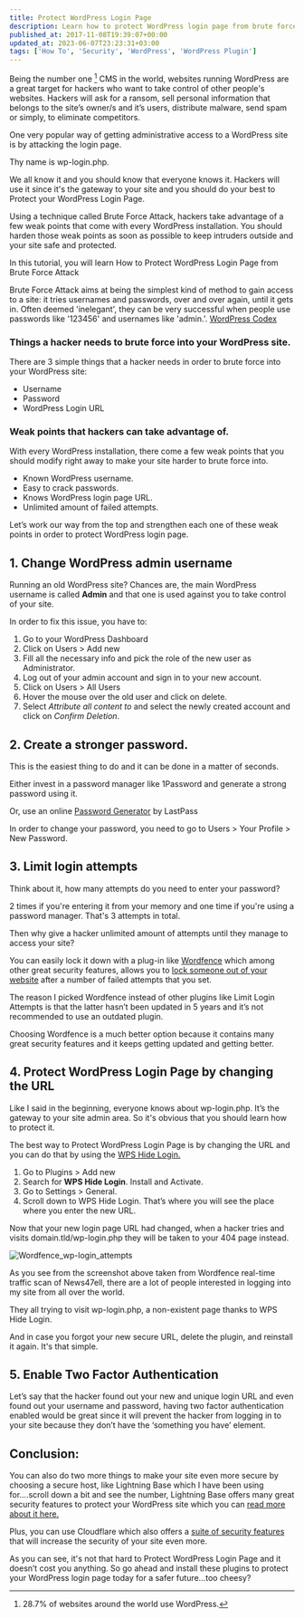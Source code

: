 ```yaml
---
title: Protect WordPress Login Page
description: Learn how to protect WordPress login page from brute force attack by changing the login URL, limiting the number of failed login attempts, and more.
published_at: 2017-11-08T19:39:07+00:00
updated_at: 2023-06-07T23:23:31+03:00
tags: ['How To', 'Security', 'WordPress', 'WordPress Plugin']
---
```


Being the number one [^fn1] CMS in the world, websites running WordPress are a great target for hackers who want to take control of other people's websites. Hackers will ask for a ransom, sell personal information that belongs to the site’s owner/s and it’s users, distribute malware, send spam or simply, to eliminate competitors.

One very popular way of getting administrative access to a WordPress site is by attacking the login page.

Thy name is wp-login.php.

We all know it and you should know that everyone knows it. Hackers will use it since it's the gateway to your site and you should do your best to Protect your WordPress Login Page.

Using a technique called Brute Force Attack, hackers take advantage of a few weak points that come with every WordPress installation. You should harden those weak points as soon as possible to keep intruders outside and your site safe and protected.

In this tutorial, you will learn How to Protect WordPress Login Page from Brute Force Attack

Brute Force Attack aims at being the simplest kind of method to gain access to a site: it tries usernames and passwords, over and over again, until it gets in. Often deemed 'inelegant', they can be very successful when people use passwords like '123456' and usernames like 'admin.'. [WordPress Codex][1]

### Things a hacker needs to brute force into your WordPress site.

There are 3 simple things that a hacker needs in order to brute force into your WordPress site:

  * Username
  * Password
  * WordPress Login URL

### Weak points that hackers can take advantage of.

With every WordPress installation, there come a few weak points that you should modify right away to make your site harder to brute force into.

  * Known WordPress username.
  * Easy to crack passwords.
  * Knows WordPress login page URL.
  * Unlimited amount of failed attempts.

Let’s work our way from the top and strengthen each one of these weak points in order to protect WordPress login page.

## 1. Change WordPress admin username

Running an old WordPress site? Chances are, the main WordPress username is called **Admin** and that one is used against you to take control of your site.

In order to fix this issue, you have to:

  1. Go to your WordPress Dashboard
  2. Click on Users > Add new
  3. Fill all the necessary info and pick the role of the new user as Administrator.
  4. Log out of your admin account and sign in to your new account.
  5. Click on Users > All Users
  6. Hover the mouse over the old user and click on delete.
  7. Select _Attribute all content to_ and select the newly created account and click on _Confirm Deletion_.

## 2. Create a stronger password.

This is the easiest thing to do and it can be done in a matter of seconds.

Either invest in a password manager like 1Password and generate a strong password using it.

Or, use an online [Password Generator][2] by LastPass

In order to change your password, you need to go to Users > Your Profile > New Password.

## 3. Limit login attempts

Think about it, how many attempts do you need to enter your password?

2 times if you're entering it from your memory and one time if you're using a password manager. That's 3 attempts in total.

Then why give a hacker unlimited amount of attempts until they manage to access your site?

You can easily lock it down with a plug-in like [Wordfence][3] which among other great security features, allows you to [lock someone out of your website][4] after a number of failed attempts that you set.

The reason I picked Wordfence instead of other plugins like Limit Login Attempts is that the latter hasn’t been updated in 5 years and it’s not recommended to use an outdated plugin.

Choosing Wordfence is a much better option because it contains many great security features and it keeps getting updated and getting better.

## 4. Protect WordPress Login Page by changing the URL

Like I said in the beginning, everyone knows about wp-login.php. It’s the gateway to your site admin area. So it's obvious that you should learn how to protect it.

The best way to Protect WordPress Login Page is by changing the URL and you can do that by using the [WPS Hide Login.][6]

  1. Go to Plugins > Add new
  2. Search for **WPS Hide Login**. Install and Activate.
  3. Go to Settings > General.
  4. Scroll down to WPS Hide Login. That’s where you will see the place where you enter the new URL.

Now that your new login page URL had changed, when a hacker tries and visits domain.tld/wp-login.php they will be taken to your 404 page instead.

![Wordfence_wp-login_attempts](/images/posts/Wordfence_wp-login_attempts.png)

As you see from the screenshot above taken from Wordfence real-time traffic scan of News47ell, there are a lot of people interested in logging into my site from all over the world.

They all trying to visit wp-login.php, a non-existent page thanks to WPS Hide Login.

And in case you forgot your new secure URL, delete the plugin, and reinstall it again. It's that simple.

## 5. Enable Two Factor Authentication

Let’s say that the hacker found out your new and unique login URL and even found out your username and password, having two factor authentication enabled would be great since it will prevent the hacker from logging in to your site because they don’t have the ‘something you have’ element.

## Conclusion:

You can also do two more things to make your site even more secure by choosing a secure host, like Lightning Base which I have been using for….scroll down a bit and see the number, Lightning Base offers many great security features to protect your WordPress site which you can [read more about it here.][12]

Plus, you can use Cloudflare which also offers a [suite of security features][13] that will increase the security of your site even more.

As you can see, it's not that hard to Protect WordPress Login Page and it doesn’t cost you anything. So go ahead and install these plugins to protect your WordPress login page today for a safer future&#8230;too cheesy?

[^fn1]: 28.7% of websites around the world use WordPress.

 [1]: https://codex.wordpress.org/Brute_Force_Attacks
 [2]: https://lastpass.com/generatepassword.php
 [3]: https://wordpress.org/plugins/wordfence/
 [4]: https://docs.wordfence.com/en/Wordfence_options#Lock_out_after_how_many_login_failures
 [6]: https://wordpress.org/plugins/wps-hide-login/ "WPS Hide Login — WordPress Plugins"
 [12]: https://lightningbase.com/wordpress-hosting/features/#security
 [13]: https://www.cloudflare.com/security/